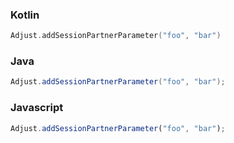 <Tabs>
<Tab sync="kotlin">

### Kotlin

```kotlin
Adjust.addSessionPartnerParameter("foo", "bar")
```

</Tab>

<Tab sync="java" >

### Java

```java
Adjust.addSessionPartnerParameter("foo", "bar");
```

</Tab>

<Tab sync="js" >

### Javascript

```js
Adjust.addSessionPartnerParameter("foo", "bar");
```

</Tab>
</Tabs>
